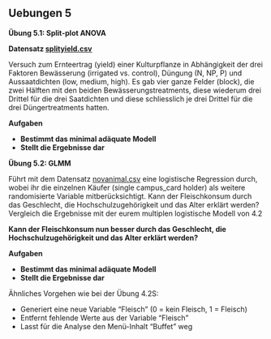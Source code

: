 ## Uebungen 5

**Übung 5.1: Split-plot ANOVA**

**Datensatz [splityield.csv](17_Statistik5/data/splityield.csv)**

Versuch zum Ernteertrag (yield) einer Kulturpflanze in Abhängigkeit der drei Faktoren Bewässerung (irrigated vs. control), Düngung (N, NP, P) und Aussaatdichten (low, medium, high). Es gab vier ganze Felder (block), die zwei Hälften mit den beiden Bewässerungstreatments, diese wiederum drei Drittel für die drei Saatdichten und diese schliesslich je drei Drittel für die drei Düngertreatments hatten.


**Aufgaben**

- **Bestimmt das minimal adäquate Modell**
- **Stellt die Ergebnisse dar**



**Übung 5.2: GLMM**

Führt mit dem Datensatz [novanimal.csv](13_Statistik1/data/novanimal.csv) eine logistische Regression durch, wobei ihr die einzelnen Käufer (single campus_card holder) als weitere randomisierte Variable mitberücksichtigt. Kann der Fleischkonsum durch das Geschlecht, die Hochschulzugehörigkeit und das Alter erklärt werden? Vergleich die Ergebnisse mit der eurem multiplen logistische Modell von 4.2

**Kann der Fleischkonsum nun besser durch das Geschlecht, die Hochschulzugehörigkeit und das Alter erklärt werden?**

**Aufgaben**

- **Bestimmt das minimal adäquate Modell**
- **Stellt die Ergebnisse dar**


Ähnliches Vorgehen wie bei der Übung 4.2S:

-   Generiert eine neue Variable "Fleisch" (0 = kein Fleisch, 1 = Fleisch)
-   Entfernt fehlende Werte aus der Variable "Fleisch"
-   Lasst für die Analyse den Menü-Inhalt "Buffet" weg
